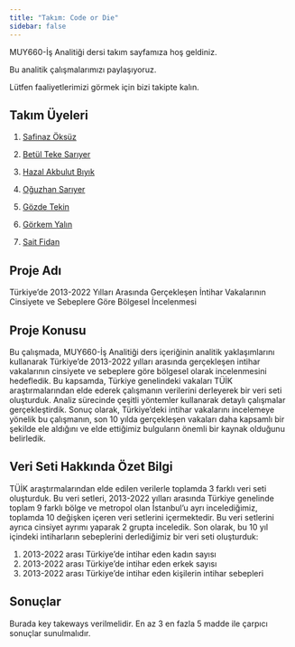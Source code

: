 ```yaml
---
title: "Takım: Code or Die"
sidebar: false 
---
```


MUY660-İş Analitiği dersi takım sayfamıza hoş geldiniz.

Bu analitik çalışmalarımızı paylaşıyoruz.

Lütfen faaliyetlerimizi görmek için bizi takipte kalın.

## Takım Üyeleri

1.  [Safinaz Öksüz](/takim/safinazoksuz.qmd)

2.  [Betül Teke Sarıyer](/takim/betultekesariyer.qmd)

3.  [Hazal Akbulut Bıyık](/takim/hazalakbulutbiyik.qmd)

4.  [Oğuzhan Sarıyer](/takim/oguzhansariyer.qmd)

5.  [Gözde Tekin](/takim/gozdetekin.qmd)

6.  [Görkem Yalın](/takim/gorkemyalin.qmd)

7.  [Sait Fidan](/takim/saitfidan.qmd)

## Proje Adı

Türkiye'de 2013-2022 Yılları Arasında Gerçekleşen İntihar Vakalarının Cinsiyete ve Sebeplere Göre Bölgesel İncelenmesi

## Proje Konusu

Bu çalışmada, MUY660-İş Analitiği ders içeriğinin analitik yaklaşımlarını kullanarak Türkiye'de 2013-2022 yılları arasında gerçekleşen intihar vakalarının cinsiyete ve sebeplere göre bölgesel olarak incelenmesini hedefledik. Bu kapsamda, Türkiye genelindeki vakaları TÜİK araştırmalarından elde ederek çalışmanın verilerini derleyerek bir veri seti oluşturduk. Analiz sürecinde çeşitli yöntemler kullanarak detaylı çalışmalar gerçekleştirdik. Sonuç olarak, Türkiye'deki intihar vakalarını incelemeye yönelik bu çalışmanın, son 10 yılda gerçekleşen vakaları daha kapsamlı bir şekilde ele aldığını ve elde ettiğimiz bulguların önemli bir kaynak olduğunu belirledik.

## Veri Seti Hakkında Özet Bilgi

TÜİK araştırmalarından elde edilen verilerle toplamda 3 farklı veri seti oluşturduk. Bu veri setleri, 2013-2022 yılları arasında Türkiye genelinde toplam 9 farklı bölge ve metropol olan İstanbul'u ayrı incelediğimiz, toplamda 10 değişken içeren veri setlerini içermektedir. Bu veri setlerini ayrıca cinsiyet ayrımı yaparak 2 grupta inceledik. Son olarak, bu 10 yıl içindeki intiharların sebeplerini derlediğimiz bir veri seti oluşturduk:

1. 2013-2022 arası Türkiye'de intihar eden kadın sayısı
2. 2013-2022 arası Türkiye'de intihar eden erkek sayısı
3. 2013-2022 arası Türkiye'de intihar eden kişilerin intihar sebepleri

## Sonuçlar

Burada key takeways verilmelidir. En az 3 en fazla 5 madde ile çarpıcı sonuçlar sunulmalıdır.
